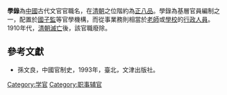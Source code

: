 '''學錄'''為[[中國|中國]]古代文官官職名，在[[清朝|清朝]]之位階約為[[正八品|正八品]]。學錄為基層官員編制之一，配置於[[國子監|國子監]]等官學機構，而從事業務則相當於[[老師|老師]]或[[學校|學校]]的[[行政人員|行政人員]]。1910年代，[[清朝滅亡|清朝滅亡]]後，該官職廢除。

==參考文獻==
*孫文良，中國官制史，1993年，臺北，文津出版社。 

{{Government-official-hist-stub}}
[[Category:学官|Category:学官]]
[[Category:职事辅官|Category:职事辅官]]